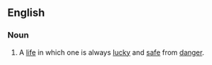 ==English==

===Noun===
{{en-noun|inf=[[charmed]] [[life]]|charmed lives}}

# {{idiomatic}} A [[life]] in which one is always [[lucky]] and [[safe]] from [[danger]].